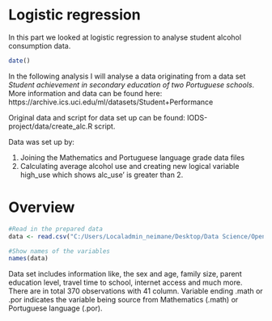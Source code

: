 # Logistic regression
In this part we looked at logistic regression to analyse student alcohol consumption data. 

```r
date()
```
In the following analysis I will analyse a data originating from a data set *Student achievement in secondary education of two Portuguese schools*. More information and data can be found here: https://archive.ics.uci.edu/ml/datasets/Student+Performance

Original data and script for data set up can be found: IODS-project/data/create_alc.R script.

Data was set up by:

1. Joining the Mathematics and Portuguese language grade data files
2. Calculating average alcohol use and creating new logical variable high_use which shows alc_use' is greater than 2.


# Overview


```r
#Read in the prepared data
data <- read.csv("C:/Users/Localadmin_neimane/Desktop/Data Science/OpenDataScience/IODS-project/data/JoinedMathPorData.txt", sep="")
```
```r
#Show names of the variables
names(data)
```
Data set includes information like, the sex and age, family size, parent education level, travel time to school, internet access and much more. There are in total 370 observations with 41 column. Variable ending .math or .por indicates the variable being source from Mathematics (.math) or Portuguese language (.por).

